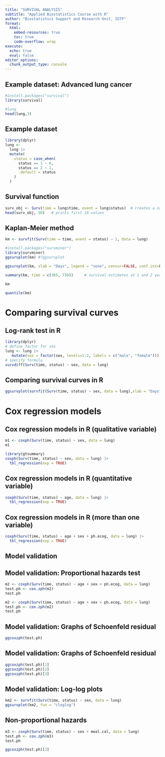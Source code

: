 ```yaml
---
title: "SURVIVAL ANALYSIS"
subtitle: "Applied Biostatistics Course with R"
author: "Biostatistics Support and Research Unit, IGTP"
format: 
  html:
    embed-resources: true
    toc: true
    code-overflow: wrap
execute: 
  echo: true
  eval: false
editor_options: 
  chunk_output_type: console
---
```


## Example dataset: Advanced lung cancer

```r
#install.packages("survival")
library(survival)
```

```r
#lung
head(lung,3)
```

## Example dataset

```r
library(dplyr)
lung <- 
  lung |> 
  mutate(
    status = case_when(
      status == 1 ~ 0,
      status == 2 ~ 1,
      .default = status
    )
  )
```


## Survival function

```r
surv_obj <- Surv(time = lung$time, event = lung$status)  # creates a survival object
head(surv_obj, 10)   # prints first 10 values   
```


## Kaplan-Meier method

```r
km <- survfit(Surv(time = time, event = status) ~ 1, data = lung)  
```

```r
#install.packages("survminer")
library(survminer)
ggsurvplot(km) #?ggsurvplot
```

```r
ggsurvplot(km, xlab = "Days", legend = "none", censor=FALSE, conf.int=FALSE, risk.table=TRUE)
```

```r
summary(km, time = c(365, 730))     # survival estimates at 1 and 2 years
```

```r
km
```

```r
quantile(km)
```

# Comparing survival curves

## Log-rank test in R

```r
library(dplyr)
# define factor for sex 
lung <- lung |>
   mutate(sex = factor(sex, levels=1:2, labels = c("male", "female")))
# specify formula
survdiff(Surv(time, status) ~ sex, data = lung)                            
```

## Comparing survival curves in R

```r
ggsurvplot(survfit(Surv(time, status) ~ sex, data = lung),xlab = "Days",censor=FALSE, conf.int=FALSE, risk.table=TRUE, pval=TRUE, pval.method=TRUE)
```

# Cox regression models

## Cox regression models in R (qualitative variable)

```r
m1 <- coxph(Surv(time, status) ~ sex, data = lung)
m1
```

```r
library(gtsummary)
coxph(Surv(time, status) ~ sex, data = lung) |> 
  tbl_regression(exp = TRUE)
```

## Cox regression models in R (quantitative variable)

```r
coxph(Surv(time, status) ~ age, data = lung) |> 
  tbl_regression(exp = TRUE)
```

## Cox regression models in R (more than one variable)

```r
coxph(Surv(time, status) ~ age + sex + ph.ecog, data = lung) |> 
  tbl_regression(exp = TRUE)
```

## Model validation

## Model validation: Proportional hazards test

```r
m2 <- coxph(Surv(time, status) ~ age + sex + ph.ecog, data = lung)
test.ph <- cox.zph(m2)
test.ph
```

```r
m2 <- coxph(Surv(time, status) ~ age + sex + ph.ecog, data = lung)
test.ph <- cox.zph(m2)
test.ph
```

## Model validation: Graphs of Schoenfeld residual

```r
ggcoxzph(test.ph)
```

## Model validation: Graphs of Schoenfeld residual

```r
ggcoxzph(test.ph)[1]
ggcoxzph(test.ph)[2]
ggcoxzph(test.ph)[3]
```

## Model validation: Log-log plots

```r
km2 <- survfit(Surv(time, status) ~ sex, data = lung)
ggsurvplot(km2, fun = "cloglog")
```

## Non-proportional hazards

```r
m3 <- coxph(Surv(time, status) ~ sex + meal.cal, data = lung)
test.ph <- cox.zph(m3)
test.ph
```

```r
ggcoxzph(test.ph)[2]
```
